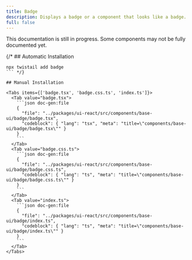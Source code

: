 ```yaml
---
title: Badge
description: Displays a badge or a component that looks like a badge.
full: false
---
```


<Callout type='warn'>
  This documentation is still in progress. Some components may not be fully documented yet.
</Callout>

{/* ## Automatic Installation

```package-install
npx twistail add badge
``` */}

## Manual Installation

<Tabs items={['badge.tsx', 'badge.css.ts', 'index.ts']}>
  <Tab value="badge.tsx">
    ```json doc-gen:file
    {
      "file": "../packages/ui-react/src/components/base-ui/badge/badge.tsx",
      "codeblock": { "lang": "tsx", "meta": "title=\"components/base-ui/badge/badge.tsx\"" }
    }
    ```
  </Tab>
  <Tab value="badge.css.ts">
    ```json doc-gen:file
    {
      "file": "../packages/ui-react/src/components/base-ui/badge/badge.css.ts",
      "codeblock": { "lang": "ts", "meta": "title=\"components/base-ui/badge/badge.css.ts\"" }
    }
    ```
  </Tab>
  <Tab value="index.ts">
    ```json doc-gen:file
    {
      "file": "../packages/ui-react/src/components/base-ui/badge/index.ts",
      "codeblock": { "lang": "ts", "meta": "title=\"components/base-ui/badge/index.ts\"" }
    }
    ```
  </Tab>
</Tabs>
